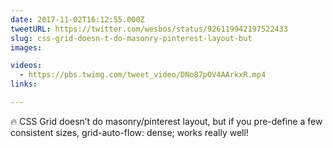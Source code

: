 ```yaml
---
date: 2017-11-02T16:12:55.000Z
tweetURL: https://twitter.com/wesbos/status/926119942197522433
slug: css-grid-doesn-t-do-masonry-pinterest-layout-but
images:

videos:
  - https://pbs.twimg.com/tweet_video/DNo87pOV4AArkxR.mp4
links:

---
```

🔥 CSS Grid doesn’t do masonry/pinterest layout, but if you pre-define a few consistent sizes, grid-auto-flow: dense; works really well!
